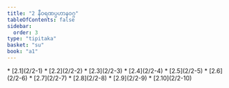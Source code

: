 ```yaml
---
title: "2 နီဝရဏပ္ပဟာနဝဂ္ဂ"
tableOfContents: false
sidebar:
  order: 3
type: "tipitaka"
basket: "su"
book: "a1"
---
```



<DynamicBreadcrumb />



<TableOfContents book="a1" section="2">
* [2.1](2/2-1)
* [2.2](2/2-2)
* [2.3](2/2-3)
* [2.4](2/2-4)
* [2.5](2/2-5)
* [2.6](2/2-6)
* [2.7](2/2-7)
* [2.8](2/2-8)
* [2.9](2/2-9)
* [2.10](2/2-10)
</TableOfContents>